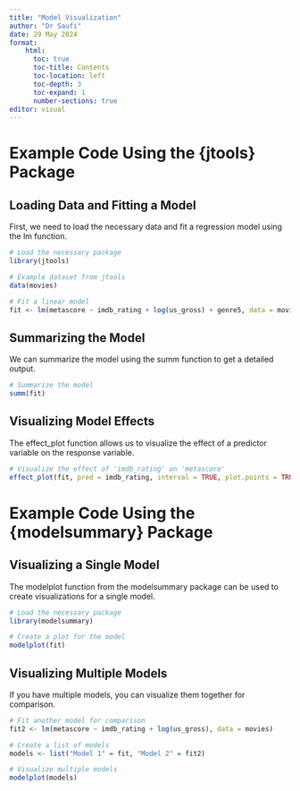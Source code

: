 ```yaml
---
title: "Model Visualization"
author: "Dr Saufi"
date: 29 May 2024
format: 
    html:
      toc: true
      toc-title: Contents
      toc-location: left
      toc-depth: 3
      toc-expand: 1
      number-sections: true
editor: visual
---
```


# Example Code Using the {jtools} Package

## Loading Data and Fitting a Model

First, we need to load the necessary data and fit a regression model using the lm function.

```r
# Load the necessary package
library(jtools)

# Example dataset from jtools
data(movies)

# Fit a linear model
fit <- lm(metascore ~ imdb_rating + log(us_gross) + genre5, data = movies)

```

## Summarizing the Model

We can summarize the model using the summ function to get a detailed output.

```r
# Summarize the model
summ(fit)
```
## Visualizing Model Effects

The effect_plot function allows us to visualize the effect of a predictor variable on the response variable.

```r
# Visualize the effect of 'imdb_rating' on 'metascore'
effect_plot(fit, pred = imdb_rating, interval = TRUE, plot.points = TRUE)
```

# Example Code Using the {modelsummary} Package

## Visualizing a Single Model

The modelplot function from the modelsummary package can be used to create visualizations for a single model.

```r
# Load the necessary package
library(modelsummary)

# Create a plot for the model
modelplot(fit)
```

## Visualizing Multiple Models

If you have multiple models, you can visualize them together for comparison.

```r
# Fit another model for comparison
fit2 <- lm(metascore ~ imdb_rating + log(us_gross), data = movies)

# Create a list of models
models <- list("Model 1" = fit, "Model 2" = fit2)

# Visualize multiple models
modelplot(models)
```

